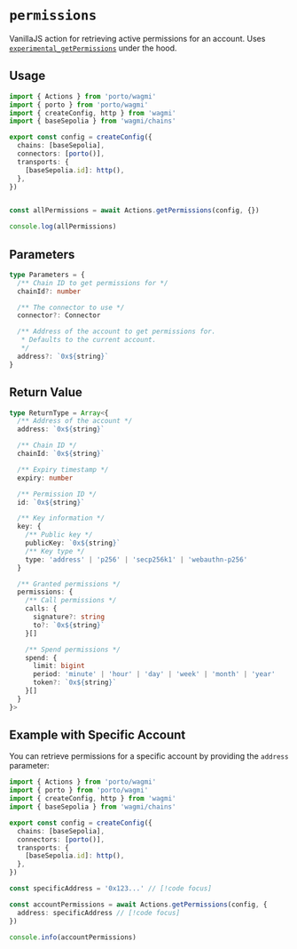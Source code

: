 # `permissions`

VanillaJS action for retrieving active permissions for an account. Uses [`experimental_getPermissions`](/sdk/rpc/experimental_getPermissions) under the hood.

## Usage

```ts twoslash
import { Actions } from 'porto/wagmi'
import { porto } from 'porto/wagmi'
import { createConfig, http } from 'wagmi'
import { baseSepolia } from 'wagmi/chains'

export const config = createConfig({
  chains: [baseSepolia],
  connectors: [porto()],
  transports: {
    [baseSepolia.id]: http(),
  },
})


const allPermissions = await Actions.getPermissions(config, {})

console.log(allPermissions)
```

## Parameters

```ts
type Parameters = {
  /** Chain ID to get permissions for */
  chainId?: number

  /** The connector to use */
  connector?: Connector

  /** Address of the account to get permissions for.
   * Defaults to the current account.
   */
  address?: `0x${string}`
}
```

## Return Value

```ts
type ReturnType = Array<{
  /** Address of the account */
  address: `0x${string}`

  /** Chain ID */
  chainId: `0x${string}`

  /** Expiry timestamp */
  expiry: number

  /** Permission ID */
  id: `0x${string}`

  /** Key information */
  key: {
    /** Public key */
    publicKey: `0x${string}`
    /** Key type */
    type: 'address' | 'p256' | 'secp256k1' | 'webauthn-p256'
  }

  /** Granted permissions */
  permissions: {
    /** Call permissions */
    calls: {
      signature?: string
      to?: `0x${string}`
    }[]

    /** Spend permissions */
    spend: {
      limit: bigint
      period: 'minute' | 'hour' | 'day' | 'week' | 'month' | 'year'
      token?: `0x${string}`
    }[]
  }
}>
```

## Example with Specific Account

You can retrieve permissions for a specific account by providing the `address` parameter:

```ts twoslash
import { Actions } from 'porto/wagmi'
import { porto } from 'porto/wagmi'
import { createConfig, http } from 'wagmi'
import { baseSepolia } from 'wagmi/chains'

export const config = createConfig({
  chains: [baseSepolia],
  connectors: [porto()],
  transports: {
    [baseSepolia.id]: http(),
  },
})

const specificAddress = '0x123...' // [!code focus]

const accountPermissions = await Actions.getPermissions(config, {
  address: specificAddress // [!code focus]
})

console.info(accountPermissions)
```